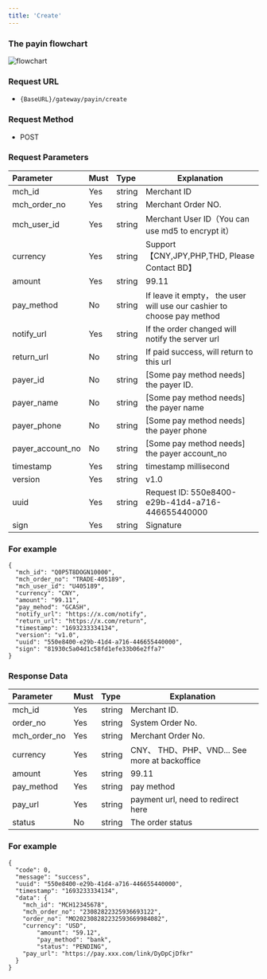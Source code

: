 ```yaml
---
title: 'Create'
---
```


### The payin flowchart

![flowchart](./images/payin.jpg)

###  Request URL

- `{BaseURL}/gateway/payin/create`

### Request Method

- POST

### Request Parameters

| Parameter | Must    | Type  |  Explanation  |
|:-------------------|:----|:----- |----------------------------------|
| mch_id             | Yes   |string | Merchant ID                              |
| mch_order_no       | Yes   |string | Merchant Order NO.                         |
| mch_user_id        | Yes   |string | Merchant User ID（You can use md5 to encrypt it） |
| currency           | Yes   |string | Support【CNY,JPY,PHP,THD, Please Contact BD】            |
| amount             | Yes   |string | 99.11                 |
| pay_method         | No  |string |  If leave it empty， the user will use our cashier to choose pay method          |
| notify_url         | Yes   |string | If the order changed will notify the server url                           |
| return_url         | No   |string | If paid success, will return to this url                           |
| payer_id           | No  |string | [Some pay method needs] the payer ID.               |
| payer_name         | No  |string | [Some pay method needs] the payer name              |
| payer_phone        | No  |string | [Some pay method needs] the payer phone                 |
| payer_account_no | No  |string | [Some pay method needs] the payer account_no          |
| timestamp          | Yes   |string | timestamp millisecond                     |
| version            | Yes   |string | v1.0                       |
| uuid  | Yes  | string   | Request ID: 550e8400-e29b-41d4-a716-446655440000 |
| sign               | Yes   |string | Signature                          |


### For example

```
{
  "mch_id": "Q0P5T8DOGN10000",
  "mch_order_no": "TRADE-405189",
  "mch_user_id": "U405189",
  "currency": "CNY",
  "amount": "99.11",
  "pay_mehod": "GCASH",
  "notify_url": "https://x.com/notify",
  "return_url": "https://x.com/return",
  "timestamp": "1693233334134",
  "version": "v1.0",
  "uuid": "550e8400-e29b-41d4-a716-446655440000",
  "sign": "81930c5a04d1c58fd1efe33b06e2ffa7"
}
```

### Response Data
| Parameter | Must    | Type  |  Explanation  |
|:-------------|:---|:----- |--------------------|
| mch_id     |Yes  |string | Merchant ID.              |
| order_no     |Yes  |string | System Order No.              |
| mch_order_no |Yes  |string | Merchant Order No.              |
| currency     |Yes  |string | CNY、 THD、PHP、VND... See more at backoffice      |
| amount       |Yes  |string | 99.11  |
| pay_method |Yes  |string | pay method |
| pay_url      |Yes  |string | payment url, need to redirect here        |
| status    |No  |string | The order status                |

### For example

```
{
  "code": 0,
  "message": "success",
  "uuid": "550e8400-e29b-41d4-a716-446655440000",
  "timestamp": "1693233334134",
  "data": {
    "mch_id": "MCH12345678",
    "mch_order_no": "23082822325936693122",
    "order_no": "MO202308282232593669984082",
    "currency": "USD",
		"amount": "59.12",
		"pay_method": "bank",
		"status": "PENDING",
    "pay_url": "https://pay.xxx.com/link/DyDpCjDfkr"
  }
}
```